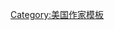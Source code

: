 {{Navbox
|name   = Steven Pinker
|title  = [[史迪芬·平克]]
|state = {{{state|autocollapse}}}
|listclass = hlist
|image = 
|group1 = 主要著作
|list1  = 
* ''[[語言本能]]''
* ''[[:en:How the Mind Works|How the Mind Works]]''
* ''[[:en:Words and Rules|Words and Rules]]''
* ''[[:en:The Blank Slate|The Blank Slate]]''
* ''[[:en:The Stuff of Thought|The Stuff of Thought]]''
* ''[[:en:The Better Angels of Our Nature|The Better Angels of Our Nature]]''
* ''[[:en:The Sense of Style|The Sense of Style]]''

|group2 = 相關主題
|list2  = 
* [[演化心理學]]
* [[认知科学]]
* [[:en:Leda Cosmides|Leda Cosmides]]
* [[:en:John Tooby|John Tooby]]

}}<noinclude>
{{collapsible option}}
[[Category:美国作家模板]]
</noinclude>